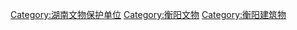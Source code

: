 [[Category:湖南文物保护单位|Category:湖南文物保护单位]]
[[Category:衡阳文物|Category:衡阳文物]]
[[Category:衡阳建筑物|Category:衡阳建筑物]]